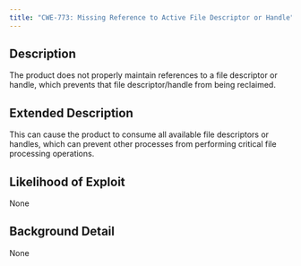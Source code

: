 ```yaml
---
title: "CWE-773: Missing Reference to Active File Descriptor or Handle"
---
```


## Description
The product does not properly maintain references to a file descriptor or handle, which prevents that file descriptor/handle from being reclaimed.

## Extended Description
This can cause the product to consume all available file descriptors or handles, which can prevent other processes from performing critical file processing operations.

## Likelihood of Exploit
None

## Background Detail
None
        